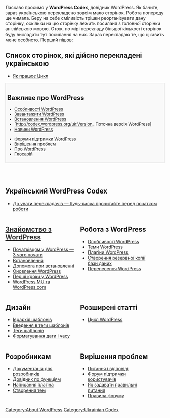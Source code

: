 {{uk:Stub}}
Ласкаво просимо у <strong>WordPress Codex</strong>, довідник WordPress.
Як бачите, зараз українською перекладено зовсім мало сторінок. Робота попереду ще чимала. Беру на себе сміливість трішки реорганізувати дану сторінку, оскільки на цю сторінку лежить посиланя з головної сторінки англійською мовою. Отож, по мірі перекладу більшої кількості сторінок буду викладати тут посилання на них. Зараз перекладаю те, що цікавить мене особисто.
Перший пішов:
==Список сторінок, які дійсно перекладені українською==
<ul style="float:left; width:200px;list-style:none;margin-bottom:10px;">
<li>[http://codex.wordpress.org/uk:The_Loop_in_Action Як працює Цикл]</li>
</ul>
<!--        PORTAL LIST        -->
<div style="background:#f9f9f9;border:1px solid #ddd;font-size:95%;padding:5px;">
==Важливе про WordPress==
<ul style="float:left; width:200px;list-style:none;margin-bottom:10px;">
<li>[http://codex.wordpress.org/uk:WordPress_Features Особливості WordPress]</li>
<li>[http://wordpress.org/download/ Завантажити WordPress]</li>
<li>[http://codex.wordpress.org/uk:Installing_WordPress Встановлення WordPress]</li>
<li>[http://codex.wordpress.org/uk:Version_{{CurrentVersion}} Поточна версія WordPress]</li>
<li>[http://wordpress.org/news/ Новини WordPress]</li>
</ul>

<ul style="float:left; width:240px;list-style:none;margin-bottom:10px;">
<li>[http://wordpress.org/support/ Форуми підтримки WordPress]</li>
<li>[http://codex.wordpress.org/uk:Troubleshooting Вирішення проблем]</li>
<li>[http://codex.wordpress.org/uk:About_WordPress Про WordPress]</li>
<li>[http://codex.wordpress.org/uk:Glossary Глосарій]</li>
</ul><span style="display:block;clear:left;"></span>
</div>
<br/>
<br/>

== Український WordPress Codex ==
* [[До уваги перекладачів|До уваги перекладачів — будь-ласка прочитайте перед початком роботи]]

<div>
<div style="width:45%;float:left;padding-right:10px;">

== [[Знайомство_з_WordPress|<font color="#333">Знайомство з WordPress</font>]] ==
* [[Початківцям у WordPress — З чого почати]]
* [[Знайомство_з_WordPress#Встановлення|Встановлення]]
* [[Знайомство_з_WordPress#Проблеми_встановлення_та_допомога|Допомога при встановленні]]
* [[Оновлення WordPress]]
* [[Перші кроки у WordPress]]
* [[ua:WordPress MU|WordPress MU та WordPress.com]]

</div><div style="width:45%;float:left">

== Робота з WordPress ==
* [[Особливості WordPress]]
* [[Теми|Теми WordPress]]
* [[Плагіни|Плагіни WordPress]]
* [[Створення резервної копії бази даних]]
* [[Перенесення WordPress]]
</div>
<div style="clear:both;"></div>
</div>

<div>
<div style="width:45%;float:left;padding-right:10px;">
== Дизайн ==
* [[Ієрархія шаблонів]]
* [[Введення в теги шаблонів]]
* [[Теги шаблонів]]
* [[Форматування дати і часу]]

</div><div style="width:45%;float:left">
== Розширені статті ==
*[[ua:Loop|Цикл WordPress]]
</div>
<div style="clear:both;"></div>
</div>

<div>
<div style="width:45%;float:left;padding-right:10px;">
== Розробникам ==
* [[Документація для розробників]]
* [[Довідник по функціям]]
* [[Написання плагіна]]
* [[Створення тем]]

</div><div style="width:45%;float:left">
== Вирішення проблем ==
* [[ua:FAQ|Питання і відповіді]]
* [http://wordpress.org/support/ Форум підтримки користувачів]
* [[Як задавати правильні питання]]
* [[Правила форуму|Правила форуму]]
</div>
<div style="clear:both;"></div>
</div>

[[Category:About WordPress]]
[[Category:Ukrainian Codex]]

{{Languages|
{{en}}
{{ar}}
{{bg}}
{{cs}}
{{de}}
{{es}}
{{fi}}
{{fr}}
{{he}}
{{hu}}
{{id}}
{{it}}
{{ja/top}}
{{ka}}
{{ko}}
{{nl}}
{{pl}}
{{pt}}
{{pt-br}} 
{{ru}}
{{ro}}
{{sk}}
{{sl}}
{{sq}}
{{sv}}
{{th}}
{{tr}}
{{uk|Головна сторінка}}
{{vi}}
{{zh-hans}}
{{zh-tw}}
{{mk}}
}}